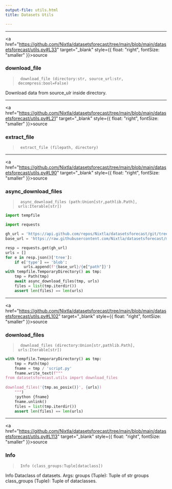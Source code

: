 ```yaml
---
output-file: utils.html
title: Datasets Utils

---
```


------------------------------------------------------------------------

<a
href="https://github.com/Nixtla/datasetsforecast/tree/main/blob/main/datasetsforecast/utils.py#L33"
target="_blank" style={{ float: "right", fontSize: "smaller" }}>source</a>

### download_file

> ``` text
>  download_file (directory:str, source_url:str, decompress:bool=False)
> ```

Download data from source_ulr inside directory.

------------------------------------------------------------------------

<a
href="https://github.com/Nixtla/datasetsforecast/tree/main/blob/main/datasetsforecast/utils.py#L21"
target="_blank" style={{ float: "right", fontSize: "smaller" }}>source</a>

### extract_file

> ``` text
>  extract_file (filepath, directory)
> ```

------------------------------------------------------------------------

<a
href="https://github.com/Nixtla/datasetsforecast/tree/main/blob/main/datasetsforecast/utils.py#L90"
target="_blank" style={{ float: "right", fontSize: "smaller" }}>source</a>

### async_download_files

> ``` text
>  async_download_files (path:Union[str,pathlib.Path], urls:Iterable[str])
> ```

```python
import tempfile

import requests
```


```python
gh_url = 'https://api.github.com/repos/Nixtla/datasetsforecast/git/trees/main'
base_url = 'https://raw.githubusercontent.com/Nixtla/datasetsforecast/main'

resp = requests.get(gh_url)
urls = []
for e in resp.json()['tree']:
    if e['type'] == 'blob':
        urls.append(f'{base_url}/{e["path"]}')
with tempfile.TemporaryDirectory() as tmp:
    tmp = Path(tmp)
    await async_download_files(tmp, urls)
    files = list(tmp.iterdir())
    assert len(files) == len(urls)
```

------------------------------------------------------------------------

<a
href="https://github.com/Nixtla/datasetsforecast/tree/main/blob/main/datasetsforecast/utils.py#L102"
target="_blank" style={{ float: "right", fontSize: "smaller" }}>source</a>

### download_files

> ``` text
>  download_files (directory:Union[str,pathlib.Path], urls:Iterable[str])
> ```

```python
with tempfile.TemporaryDirectory() as tmp:
    tmp = Path(tmp)
    fname = tmp / 'script.py'
    fname.write_text(f"""
from datasetsforecast.utils import download_files
    
download_files('{tmp.as_posix()}', {urls})
    """)
    !python {fname}
    fname.unlink()
    files = list(tmp.iterdir())
    assert len(files) == len(urls)
```

------------------------------------------------------------------------

<a
href="https://github.com/Nixtla/datasetsforecast/tree/main/blob/main/datasetsforecast/utils.py#L113"
target="_blank" style={{ float: "right", fontSize: "smaller" }}>source</a>

### Info

> ``` text
>  Info (class_groups:Tuple[dataclass])
> ```

Info Dataclass of datasets. Args: groups (Tuple): Tuple of str groups
class_groups (Tuple): Tuple of dataclasses.

